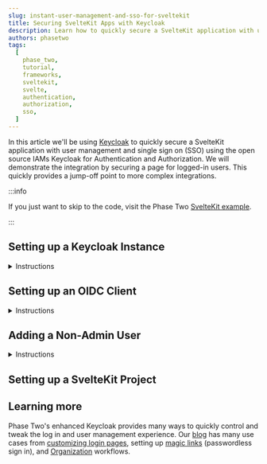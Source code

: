 ```yaml
---
slug: instant-user-management-and-sso-for-sveltekit
title: Securing SvelteKit Apps with Keycloak
description: Learn how to quickly secure a SvelteKit application with user management and SSO using the open source IAMs Keycloak for Authentication and Authorization
authors: phasetwo
tags:
  [
    phase_two,
    tutorial,
    frameworks,
    sveltekit,
    svelte,
    authentication,
    authorization,
    sso,
  ]
---
```



In this article we'll be using [Keycloak](https://www.keycloak.org/) to quickly secure a SvelteKit application with user management and single sign on (SSO) using the open source IAMs Keycloak for Authentication and Authorization. We will demonstrate the integration by securing a page for logged-in users. This quickly provides a jump-off point to more complex integrations.

<!--truncate-->

:::info

If you just want to skip to the code, visit the Phase Two [SvelteKit example](https://github.com/p2-inc/examples/tree/main/frameworks/sveltekit).

:::

## Setting up a Keycloak Instance

<details>
  <summary>Instructions</summary>
  <PhaseTwoStarterInstructions />
</details>

## Setting up an OIDC Client

<details>
  <summary>Instructions</summary>
  <OIDC />
</details>

## Adding a Non-Admin User

<details>
  <summary>Instructions</summary>
  <NonAdminUser />
</details>

## Setting up a SvelteKit Project

<SvelteKit />

## Learning more

Phase Two's enhanced Keycloak provides many ways to quickly control and tweak the log in and user management experience. Our [blog](https://phasetwo.io/blog) has many use cases from [customizing login pages](https://phasetwo.io/blog/customizing-login-pages), setting up [magic links](https://phasetwo.io/blog/set-up-magic-links) (passwordless sign in), and [Organization](https://phasetwo.io/product/organizations) workflows.
